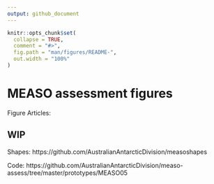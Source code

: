 ```yaml
---
output: github_document
---
```


<!-- README.md is generated from README.Rmd. Please edit that file -->

```r
knitr::opts_chunk$set(
  collapse = TRUE,
  comment = "#>",
  fig.path = "man/figures/README-",
  out.width = "100%"
)
```
# MEASO assessment figures

Figure Articles: 


## WIP

Shapes: https://github.com/AustralianAntarcticDivision/measoshapes

Code: https://github.com/AustralianAntarcticDivision/measo-assess/tree/master/prototypes/MEASO05


